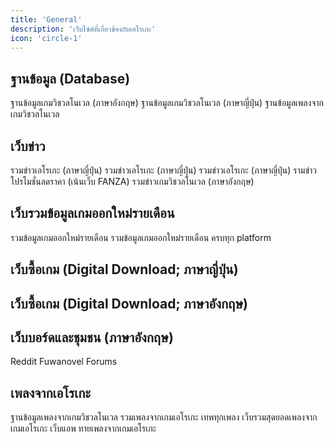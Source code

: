 ```yaml
---
title: 'General'
description: 'เว็บไซต์ที่เกี่ยวข้องกับเอโรเกะ'
icon: 'circle-1'
---
```


## ฐานข้อมูล (Database)

<CardGroup cols={3}>
  <Card title="VNDB" href="https://vndb.org">
    ฐานข้อมูลเกมวิชวลโนเวล (ภาษาอังกฤษ)
  </Card>
  <Card title="Erogamescape" href="https://erogamescape.dyndns.org/~ap2/ero/toukei_kaiseki">
    ฐานข้อมูลเกมวิชวลโนเวล (ภาษาญี่ปุ่น)
  </Card>
  <Card title="VGMdb" href="https://vgmdb.net">
    ฐานข้อมูลเพลงจากเกมวิชวลโนเวล
  </Card>
</CardGroup>

## เว็บข่าว

<CardGroup cols={3}>
  <Card title="Moedigi" href="https://moedigi.com">
    รวมข่าวเอโรเกะ (ภาษาญี่ปุ่น)
  </Card>
  <Card title="エロゲブランドニュース" href="http://news.erogame-tokuten.com">
    รวมข่าวเอโรเกะ (ภาษาญี่ปุ่น)
  </Card>
  <Card title="BugBug.NEWS" href="https://www.bugbug.news">
    รวมข่าวเอโรเกะ (ภาษาญี่ปุ่น)
  </Card>
  <Card title="Moe Game Award News" href="https://moe-gameaward.com/media">
    รามข่าวโปรโมชั่นลดราคา (เน้นเว็บ FANZA)
  </Card>
  <Card title="Visual Novel News" href="https://twitter.com/ErogeAreAlive">
    รวมข่าวเกมวิชวลโนเวล (ภาษาอังกฤษ)
  </Card>
</CardGroup>

## เว็บรวมข้อมูลเกมออกใหม่รายเดือน

<CardGroup cols={3}>
  <Card title="Moepedia" href="https://moepedia.net">
    รวมข้อมูลเกมออกใหม่รายเดือน
  </Card>
  <Card title="panapanapana" href="https://panapanapana.com">
    รวมข้อมูลเกมออกใหม่รายเดือน ครบทุก platform
  </Card>
</CardGroup>

## เว็บซื้อเกม (Digital Download; ภาษาญี่ปุ่น)

<CardGroup cols={3}>
  <Card title="FANZA (DMM R18)" href="https://dlsoft.dmm.co.jp">
  </Card>
  <Card title="DLsite" href="https://www.dlsite.com/pro">
  </Card>
</CardGroup>

## เว็บซื้อเกม (Digital Download; ภาษาอังกฤษ)

<CardGroup cols={3}>
  <Card title="Steam" href="https://store.steampowered.com">
  </Card>
  <Card title="JAST USA" href="https://jastusa.com">
  </Card>
  <Card title="Denpasoft" href="https://denpasoft.com">
  </Card>
  <Card title="MangaGamer" href="https://www.mangagamer.com">
  </Card>
  <Card title="Johren Games" href="https://www.johren.games/games/download">
  </Card>
  <Card title="Nutaku" href="https://www.nutaku.net">
  </Card>
</CardGroup>

## เว็บบอร์ดและชุมชน (ภาษาอังกฤษ)

<CardGroup cols={3}>
  <Card title="/r/visualnovels" href="https://www.reddit.com/r/visualnovels">
    Reddit
  </Card>
  <Card title="Fuwanovel" href="https://forums.fuwanovel.net">
    Fuwanovel Forums
  </Card>
</CardGroup>

## เพลงจากเอโรเกะ

<CardGroup cols={3}>
  <Card title="VGMdb" href="https://vgmdb.net">
    ฐานข้อมูลเพลงจากเกมวิชวลโนเวล
  </Card>
  <Card title="Symphony Sounds" href="http://symphonysounds.net">
    รวมเพลงจากเกมเอโรเกะ เทพทุกเพลง
  </Card>
  <Card title="ベストエロゲソング" href="http://www.besterogamesong.net">
    เว็บรวมสุดยอดเพลงจากเกมเอโรเกะ
  </Card>
  <Card title="Eroge Music Quiz" href="https://emq.up.railway.app">
    เว็บแอพ ทายเพลงจากเกมเอโรเกะ
  </Card>
</CardGroup>